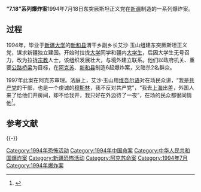 {{multiple issues|
{{pov|time=2015-02-28T03:52:38+00:00}}
{{refimprove|time=2015-02-28T03:52:38+00:00}}
{{weasel|time=2015-02-28T03:52:38+00:00}}
{{expand|time=2015-02-28T03:53:33+00:00}}
}}
'''“7.18”系列爆炸案'''1994年7月18日东突厥斯坦正义党在[[新疆|新疆]]制造的一系列爆炸案。

== 过程 ==
1994年，毕业于[[新疆大学|新疆大学]]的[[新和县|新和县]]渭干乡副乡长艾沙·玉山组建东突厥斯坦正义党，谋求新疆独立建国。开始时拉拢[[大学|大学]]同学和疆内[[大学生|大学生]]，后因大学生无号召力，改为拉拢[[宗教|宗教]]人士，该组织发展壮大，与境外建立联系。他们以政府机关、重要[[公路|公路]][[桥梁|桥梁]]为目标，在[[阿克苏|阿克苏]]、[[新和县|新和县]]制造6起爆炸案，又暗杀2名群众。

1997年此案在阿克苏审理。法庭上，艾沙·玉山用[[维吾尔语|维吾尔语]]对在场民众讲，“我是[[共产党|共产党]]的干部，也是一个虔诚的[[穆斯林|穆斯林]]，我不反对共产党”，“我去[[上海|上海]]出差，外国人来了给他们开房间，却不给我开，我只好在外边待了一夜”，在场的民众都很同情他<ref>{{Cite web |url=http://zhongguo.oushinet.com/chinanews/20150226/184273_2.html |title=新疆暴恐分子用人民币包裹SD卡传播极端思想 |accessdate=2015-02-27 |archive-date=2015-02-27 |archive-url=https://web.archive.org/web/20150227113000/http://zhongguo.oushinet.com/chinanews/20150226/184273_2.html |dead-url=yes }}</ref>。
== 参考文献 ==
{{Reflist}}

{{-}}
{{新疆维吾尔自治区暴力恐怖活动和反恐行动|江}}

[[Category:1994年恐怖活动|Category:1994年恐怖活动]]
[[Category:1994年中国命案|Category:1994年中国命案]]
[[Category:中华人民共和国爆炸案|Category:中华人民共和国爆炸案]]
[[Category:新疆恐怖活动|Category:新疆恐怖活动]]
[[Category:阿克苏命案|Category:阿克苏命案]]
[[Category:1994年7月|Category:1994年7月]]
[[Category:1994年爆炸案|Category:1994年爆炸案]]